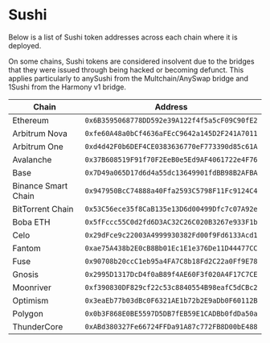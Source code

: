 # Sushi

Below is a list of Sushi token addresses across each chain where it is deployed. 

On some chains, Sushi tokens are considered insolvent due to the bridges that they were issued through being hacked or becoming defunct. This applies particularly to anySushi from the Multchain/AnySwap bridge and 1Sushi from the Harmony v1 bridge.


| Chain            | Address                                    |
|------------------|--------------------------------------------|
| Ethereum         | `0x6B3595068778DD592e39A122f4f5a5cF09C90fE2` |
| Arbitrum Nova    | `0xfe60A48a0bCf4636aFEcC9642a145D2F241A7011` |
| Arbitrum One     | `0xd4d42F0b6DEF4CE0383636770eF773390d85c61A` |
| Avalanche        | `0x37B608519F91f70F2EeB0e5Ed9AF4061722e4F76` |
| Base             | `0x7D49a065D17d6d4a55dc13649901fdBB98B2AFBA` |
| Binance Smart Chain | `0x947950BcC74888a40Ffa2593C5798F11Fc9124C4` |
| BitTorrent Chain | `0x53C56ece35f8CaB135e13D6d00499Dfc7c07A92e` |
| Boba ETH         | `0x5fFccc55C0d2fd6D3AC32C26C020B3267e933F1b` |
| Celo             | `0x29dFce9c22003A4999930382Fd00f9Fd6133Acd1` |
| Fantom           | `0xae75A438b2E0cB8Bb01Ec1E1e376De11D44477CC` |
| Fuse             | `0x90708b20ccC1eb95a4FA7C8b18Fd2C22a0Ff9E78` |
| Gnosis           | `0x2995D1317DcD4f0aB89f4AE60F3f020A4F17C7CE` |
| Moonriver        | `0xf390830DF829cf22c53c8840554B98eafC5dCBc2` |
| Optimism         | `0x3eaEb77b03dBc0F6321AE1b72b2E9aDb0F60112B` |
| Polygon          | `0x0b3F868E0BE5597D5DB7fEB59E1CADBb0fdDa50a` |
| ThunderCore      | `0xABd380327Fe66724FFDa91A87c772FB8D00bE488` |

